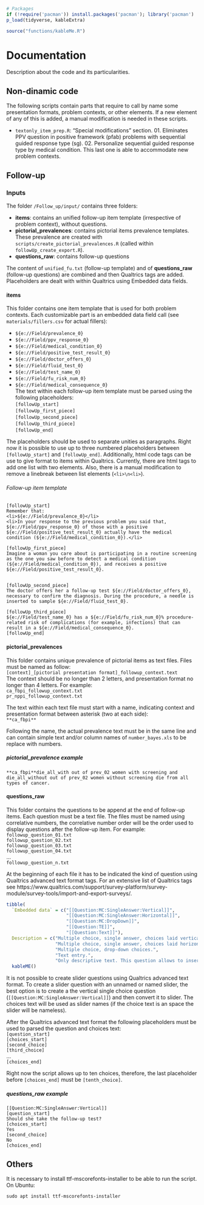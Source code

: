 ```r
# Packages
if (!require('pacman')) install.packages('pacman'); library('pacman')
p_load(tidyverse, kableExtra)

source("functions/kableMe.R")
```

# Documentation

Description about the code and its particularities.

## Non-dinamic code

The following scripts contain parts that require to call by name some presentation formats, problem contexts, or other elements. If a new element of any of this is added, a manual modification is needed in these scripts.

- `textonly_item_prep.R`: "Special modifications" section. 01. Eliminates PPV question in positive framework (pfab) problems with sequential guided response type (sg). 02. Personalize sequential guided response type by medical condition. This last one is able to accommodate new problem contexts.

## Follow-up

### Inputs

The folder `/Follow_up/input/` contains three folders:  

- **items**: contains an unified follow-up item template (irrespective of problem context), without questions.  
- **pictorial_prevalences**: contains pictorial items prevalence templates. These prevalence are created with `scripts/create_pictorial_prevalences.R` (called within `followUp_create_export.R`).  
- **questions_raw**: contains follow-up questions  

The content of `unified_fu.txt` (follow-up template) and of **questions_raw** (follow-up questions) are combined and then Qualtrics tags are added. Placeholders are dealt with within Qualtrics using Embedded data fields.

#### items

This folder contains one item template that is used for both problem contexts. Each customizable part is an embedded data field call (see `materials/fillers.csv` for actual fillers):  

- `${e://Field/prevalence_0}`           
- `${e://Field/ppv_response_0}`         
- `${e://Field/medical_condition_0}`    
- `${e://Field/positive_test_result_0}` 
- `${e://Field/doctor_offers_0}`        
- `${e://Field/fluid_test_0}`           
- `${e://Field/test_name_0}`  
- `${e://Field/fu_risk_num_0}`  
- `${e://Field/medical_consequence_0}`  
The text within each follow-up item template must be parsed using the following placeholders:  
`[followUp_start]`  
`[followUp_first_piece]`  
`[followUp_second_piece]`  
`[followUp_third_piece]`  
`[followUp_end]`  

The placeholders should be used to separate unities as paragraphs. Right now it is possible to use up to three numbered placeholders between `[followUp_start]` and `[followUp_end]`.
Additionally, html code tags can be use to give format to items within Qualtrics. Currently, there are html tags to add one list with two elements. Also, there is a manual modification to remove a linebreak between list elements (`<li>\n<li>`). 


###### Follow-up item template  

```
[followUp_start]
Remember that:
<li>${e://Field/prevalence_0}</li>
<li>In your response to the previous problem you said that, ${e://Field/ppv_response_0} of those with a positive ${e://Field/positive_test_result_0} actually have the medical condition (${e://Field/medical_condition_0}).</li>

[followUp_first_piece]
Imagine a woman you care about is participating in a routine screening as the one you saw before to detect a medical condition (${e://Field/medical_condition_0}), and receives a positive ${e://Field/positive_test_result_0}.


[followUp_second_piece]
The doctor offers her a follow-up test ${e://Field/doctor_offers_0}, necessary to confirm the diagnosis. During the procedure, a needle is inserted to sample ${e://Field/fluid_test_0}.

[followUp_third_piece]
${e://Field/test_name_0} has a ${e://Field/fu_risk_num_0}% procedure-related risk of complications (for example, infections) that can result in a ${e://Field/medical_consequence_0}.
[followUp_end]
```

#### pictorial_prevalences

This folder contains unique prevalence of pictorial items as text files. Files must be named as follow:  
`[context]_[pictorial presentation format]_followup_context.text`  
The context should be no longer than 2 letters, and presentation format no longer than 4 letters. For example:  
`ca_fbpi_followup_context.txt`  
`pr_nppi_followup_context.txt`  

The text within each text file must start with a name, indicating context and presentation format between asterisk (two at each side):  
`**ca_fbpi**`

Following the name, the actual prevalence text must be in the same line and can contain simple text and/or column names of `number_bayes.xls` to be replace with numbers.

##### pictorial_prevalence example

```
**ca_fbpi**die_all_with out of prev_02 women with screening and die_all_without out of prev_02 women without screening die from all types of cancer.
```

#### questions_raw

This folder contains the questions to be append at the end of follow-up items. Each question must be a text file. The files must be named using correlative numbers, the correlative number order will be the order used to display questions after the follow-up item. For example:  
`followup_question_01.txt`  
`followup_question_02.txt`  
`followup_question_03.txt`  
`followup_question_04.txt`  
...  
`followup_question_n.txt`  

At the beginning of each file it has to be indicated the kind of question using Qualtrics advanced text format tags. For an extensive list of Qualtrics tags see https://www.qualtrics.com/support/survey-platform/survey-module/survey-tools/import-and-export-surveys/.

```r
tibble(
  `Embedded data` = c("[[Question:MC:SingleAnswer:Vertical]]",
                      "[[Question:MC:SingleAnswer:Horizontal]]",
                      "[[Question:MC:DropDown]]",
                      "[[Question:TE]]",
                      "[[Question:Text]]"),
  Description = c("Multiple choice, single answer, choices laid vertically.",
                  "Multiple choice, single answer, choices laid horizontally.",
                  "Multiple choice, drop-down choices.",
                  "Text entry.",
                  "Only descriptive text. This question allows to insert a text without choices.")) %>% 
  kableME()
```


It is not possible to create slider questions using Qualtrics advanced text format. To create a slider question with an unnamed or named slider, the best option is to create a the vertical single choice question (`[[Question:MC:SingleAnswer:Vertical]]`) and then convert it to slider. The choices text will be used as slider names (if the choice text is an space the slider will be nameless).

After the Qualtrics advanced text format the following placeholders must be used to parsed the question and choices text:  
`[question_start]`  
`[choices_start]`  
`[second_choice]`  
`[third_choice]`  
...  
`[choices_end]`  

Right now the script allows up to ten choices, therefore, the last placeholder before `[choices_end]` must be `[tenth_choice]`.

##### questions_raw example

```
[[Question:MC:SingleAnswer:Vertical]]
[question_start]
Should she take the follow-up test?
[choices_start]
Yes
[second_choice]
No
[choices_end]
```

## Others

It is necessary to install ttf-mscorefonts-installer to be able to run the script.  
On Ubuntu:  
```
sudo apt install ttf-mscorefonts-installer
```
  




